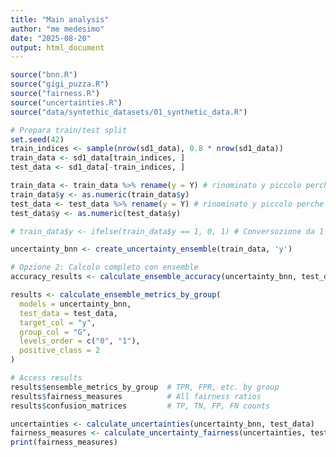 ```yaml
---
title: "Main analysis"
author: "me medesimo"
date: "2025-08-20"
output: html_document
---
```


```r
source("bnn.R")
source("gigi_puzza.R")
source("fairness.R")
source("uncertainties.R")
source("data/syntethic_datasets/01_synthetic_data.R")
```

```r
# Prepara train/test split
set.seed(42)
train_indices <- sample(nrow(sd1_data), 0.8 * nrow(sd1_data))
train_data <- sd1_data[train_indices, ]
test_data <- sd1_data[-train_indices, ]
```


```r
train_data <- train_data %>% rename(y = Y) # rinominato y piccolo perche pacchetto stan richiede cosi
train_data$y <- as.numeric(train_data$y)
test_data <- test_data %>% rename(y = Y) # rinominato y piccolo perche pacchetto stan
test_data$y <- as.numeric(test_data$y)

# train_data$y <- ifelse(train_data$y == 1, 0, 1) # Conversozione da 1 2 a 0 1 perche libreria prende cosi

uncertainty_bnn <- create_uncertainty_ensemble(train_data, 'y')
```

```r
# Opzione 2: Calcolo completo con ensemble
accuracy_results <- calculate_ensemble_accuracy(uncertainty_bnn, test_data, 'y')
```

```r
results <- calculate_ensemble_metrics_by_group(
  models = uncertainty_bnn,
  test_data = test_data,
  target_col = "y",
  group_col = "G", 
  levels_order = c("0", "1"),
  positive_class = 2
)

# Access results
results$ensemble_metrics_by_group  # TPR, FPR, etc. by group
results$fairness_measures          # All fairness ratios
results$confusion_matrices         # TP, TN, FP, FN counts
```

```r
uncertainties <- calculate_uncertainties(uncertainty_bnn, test_data)
fairness_measures <- calculate_uncertainty_fairness(uncertainties, test_data$G)
print(fairness_measures)
```



